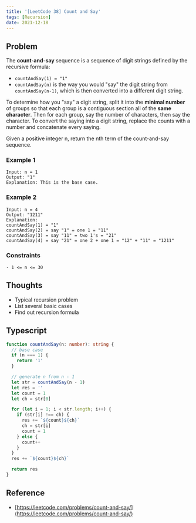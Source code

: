 ```yaml
---
title: '[LeetCode 38] Count and Say'
tags: [Recursion]
date: 2021-12-18
---
```


## Problem

The **count-and-say** sequence is a sequence of digit strings defined by the recursive formula:

- `countAndSay(1) = "1"`
- `countAndSay(n)` is the way you would "say" the digit string from
  `countAndSay(n-1)`, which is then converted into a different digit string.

To determine how you "say" a digit string, split it into the **minimal number** of
groups so that each group is a contiguous section all of the **same character**.
Then for each group, say the number of characters, then say the character. To
convert the saying into a digit string, replace the counts with a number and
concatenate every saying.

Given a positive integer n, return the nth term of the count-and-say sequence.

### Example 1

```
Input: n = 1
Output: "1"
Explanation: This is the base case.
```

### Example 2

```
Input: n = 4
Output: "1211"
Explanation:
countAndSay(1) = "1"
countAndSay(2) = say "1" = one 1 = "11"
countAndSay(3) = say "11" = two 1's = "21"
countAndSay(4) = say "21" = one 2 + one 1 = "12" + "11" = "1211"
```

### Constraints

```
- 1 <= n <= 30
```

## Thoughts

- Typical recursion problem
- List several basic cases
- Find out recursion formula

## Typescript

```typescript
function countAndSay(n: number): string {
  // base case
  if (n === 1) {
    return '1'
  }

  // generate n from n - 1
  let str = countAndSay(n - 1)
  let res = ''
  let count = 1
  let ch = str[0]

  for (let i = 1; i < str.length; i++) {
    if (str[i] !== ch) {
      res += `${count}${ch}`
      ch = str[i]
      count = 1
    } else {
      count++
    }
  }
  res += `${count}${ch}`

  return res
}
```

## Reference

- [https://leetcode.com/problems/count-and-say/](https://leetcode.com/problems/count-and-say/)
